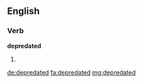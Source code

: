 ==English==

===Verb===
'''depredated'''

# {{en-past of|depredate}}

[[de:depredated]]
[[fa:depredated]]
[[mg:depredated]]